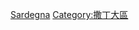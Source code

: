 {{Commons category|Buildings in Sardinia}}

[[Category:意大利各大区建筑物|Sardegna]]
[[Category:撒丁大區|Category:撒丁大區]]
